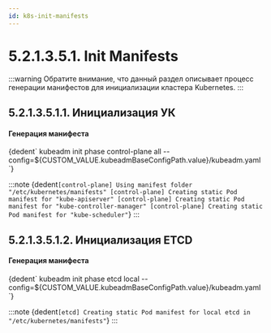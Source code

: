 ```yaml
---
id: k8s-init-manifests
---
```




# 5.2.1.3.5.1. Init Manifests

:::warning
Обратите внимание, что данный раздел описывает процесс генерации манифестов для инициализации кластера Kubernetes.
:::

## 5.2.1.3.5.1.1. Инициализация УК

<h4>Генерация манифеста</h4>
<CodeBlock language="bash">
  {dedent`
    kubeadm init phase control-plane all --config=${CUSTOM_VALUE.kubeadmBaseConfigPath.value}/kubeadm.yaml
  `}
</CodeBlock>


:::note
<CodeBlock language="bash">
  {dedent`
    [control-plane] Using manifest folder "/etc/kubernetes/manifests"
    [control-plane] Creating static Pod manifest for "kube-apiserver"
    [control-plane] Creating static Pod manifest for "kube-controller-manager"
    [control-plane] Creating static Pod manifest for "kube-scheduler"
  `}
</CodeBlock>
:::

## 5.2.1.3.5.1.2. Инициализация ETCD

<h4>Генерация манифеста</h4>
<CodeBlock language="bash">
  {dedent`
    kubeadm init phase etcd local --config=${CUSTOM_VALUE.kubeadmBaseConfigPath.value}/kubeadm.yaml
  `}
</CodeBlock>


:::note
<CodeBlock language="bash">
  {dedent`
    [etcd] Creating static Pod manifest for local etcd in "/etc/kubernetes/manifests"
  `}
</CodeBlock>
:::
